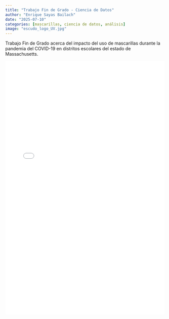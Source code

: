 ---
title: "Trabajo Fin de Grado - Ciencia de Datos"
author: "Enrique Sayas Bailach"
date: "2025-07-10"
categories: [mascarillas, ciencia de datos, análisis]
image: "escudo_logo_UV.jpg"
---

Trabajo Fin de Grado acerca del impacto del uso de mascarillas durante la pandemia
del COVID-19 en distritos escolares del estado de Massachusetts. 

![](TFG_EnriqueSayas.pdf){width=100% height=800px}